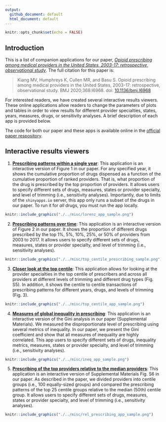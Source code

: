 ```yaml
---
output: 
  github_document: default
  html_document: default
---
```


```r
knitr::opts_chunk$set(echo = FALSE)
```

## Introduction

This is a list of companion applications for our paper, [*Opioid prescribing among medical providers in the United States, 2003-17: retrospective, observational study*](https://www.doi.org/10.1136/bmj.l6968). The full citation for this paper is: 

> Kiang MV, Humphreys K, Cullen MR, and Basu S. Opioid prescribing among medical providers in the United States, 2003-17: retrospective, observational study. BMJ 2020;368:l6968. doi: [10.1136/bmj.l6968](https://www.doi.org/10.1136/bmj.l6968)

For interested readers, we have created several interactive results viewers. These online applications allow readers to change the parameters of plots and tables in order to view results for different provider specialties, states, years, measures, drugs, or sensitivity analyses. A brief description of each app is provided below.

The code for both our paper and these apps is available online in the [official paper respository](https://github.com/mkiang/disproportionate_prescribing).

## Interactive results viewers

1. [**Prescribing patterns within a single year**](https://sanjaybasu.shinyapps.io/lorenz_curve_app/): This application is an interactive version of Figure 1 in our paper. For any specified year, it shows the cumulative proportion of drugs dispensed as a function of the cumulative proportion of ranked providers. That is, what proportion of the drug is prescribed by the top proportion of providers. It allows users to specify different sets of drugs, measures, states or provider specialty, and level of trimming (i.e., sensitivity analyses). Importantly, due to limits of the `shinyapps.io` server, this app only runs a subset of the drugs in our paper. To run it for *all* drugs, you must run the app locally. 

<p align='center'>
```r
knitr::include_graphics("./../misc/lorenz_app_sample.png")
```
</p>


2. [**Prescribing patterns over time**](https://sanjaybasu.shinyapps.io/prescribing_over_time_app/): This application is an interactive version of Figure 2 in our paper. It shows the proportion of different drugs prescribed by the top 1%, 5%, 10%, 25%, or 50% of providers from 2003 to 2017. It allows users to specify different sets of drugs, measures, states or provider specialty, and level of trimming (i.e., sensitivity analyses).

<p align='center'>
```r
knitr::include_graphics("./../misc/top_centile_prescribing_sample.png")
```
</p>

3. [**Closer look at the top centile**](https://sanjaybasu.shinyapps.io/inequality_over_time_app/): This application allows for looking at the provider specialties in the top centile of prescribers and across all providers at different levels of trimming and different drug types (Fig. S5). In addition, it shows the centile to centile transactions of prescribing patterns for different years, drugs, and levels of trimming (Fig. 3). 

<p align='center'>
```r
knitr::include_graphics("./../misc/top_centile_app_sample.png")
```
</p>

4. [**Measures of global inequality in prescribing**](https://sanjaybasu.shinyapps.io/top_centile_app/): This application is an interactive version of the Gini analysis in our paper (Supplemental Materials). We measured the disproportionate level of prescribing using several metrics of inequality. In our paper, we present the Gini coefficient and show that all measures of inequality are highly correlated. This app users to specify different sets of drugs, inequality metrics, measures, states or provider specialty, and level of trimming (i.e., sensitivity analyses).

<p align='center'>
```r
knitr::include_graphics("./../misc/ineq_app_sample.png")
```
</p>

5. [**Prescribing of the top providers relative to the median providers**](https://sanjaybasu.shinyapps.io/ntile_relative_app/): This application is an interactive version of Supplemental Materials Fig. S6 in our paper. As described in the paper, we divided providers into centile groups (i.e., 100 equally-sized groups) and compared the prescribing patterns of the top 25 centile groups relative to the median (50th) centile group. It allows users to specify different sets of drugs, measures, states or provider specialty, and level of trimming (i.e., sensitivity analyses).

<p align='center'>
```r
knitr::include_graphics("./../misc/rel_prescribing_app_sample.png")
```
</p>
